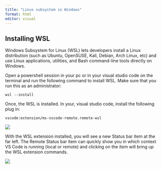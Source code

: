 ```yaml
---
title: "Linux subsystem in Windows"
format: html
editor: visual
---
```


## Installing WSL

Windows Subsystem for Linux (WSL) lets developers install a Linux distribution (such as Ubuntu, OpenSUSE, Kali, Debian, Arch Linux, etc) and use Linux applications, utilities, and Bash command-line tools directly on Windows.

Open a powershell session in your pc or in your visual studio code on the terminal and run the following command to install WSL. Make sure that you run this as an administrator:

    wsl --install

Once, the WSL is installed. In your, visual studio code, install the following plug in:

    vscode:extension/ms-vscode-remote.remote-wsl

![](https://code.visualstudio.com/assets/docs/remote/wsl-tutorial/remote-wsl-extension.png)

With the WSL extension installed, you will see a new Status bar item at the far left. The Remote Status bar item can quickly show you in which context VS Code is running (local or remote) and clicking on the item will bring up the WSL extension commands.

![](https://code.visualstudio.com/assets/docs/remote/wsl-tutorial/remote-status-bar.png)
